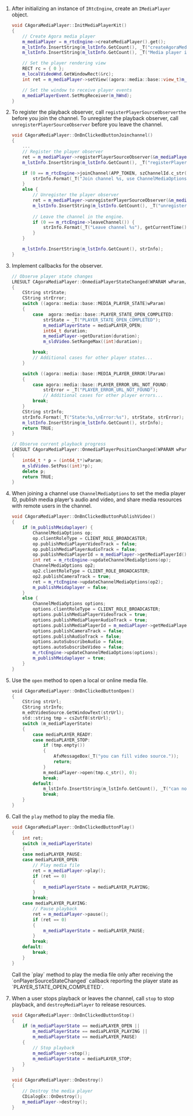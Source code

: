 
<PlatformWrapper platform="windows">

1. After initializing an instance of `IRtcEngine`, create an `IMediaPlayer` object.

    ```cpp
    void CAgoraMediaPlayer::InitMediaPlayerKit()
    {
        // Create Agora media player
        m_mediaPlayer = m_rtcEngine->createMediaPlayer().get();
        m_lstInfo.InsertString(m_lstInfo.GetCount(), _T("createAgoraMediaPlayer"));
        m_lstInfo.InsertString(m_lstInfo.GetCount(), _T("Media player initialization"));

        // Set the player rendering view
        RECT rc = { 0 };
        m_localVideoWnd.GetWindowRect(&rc);
        int ret = m_mediaPlayer->setView((agora::media::base::view_t)m_localVideoWnd.GetSafeHwnd());

        // Set the window to receive player events
        m_mediaPlayerEvent.SetMsgReceiver(m_hWnd);
    }
    ```

1. To register the playback observer, call `registerPlayerSourceObserverthe` before you join the channel. To unregister the playback observer, call `unregisterPlayerSourceObserver` before you leave the channel.

    ```cpp
    void CAgoraMediaPlayer::OnBnClickedButtonJoinchannel()
    {
	    ...
	    // Register the player observer
	    ret = m_mediaPlayer->registerPlayerSourceObserver(&m_mediaPlayerEvent);
	    m_lstInfo.InsertString(m_lstInfo.GetCount(), _T("registerPlayerSourceObserver"));

	    if (0 == m_rtcEngine->joinChannel(APP_TOKEN, szChannelId.c_str(), 0, options)) {
		    strInfo.Format(_T("Join channel %s, use ChannelMediaOptions"), getCurrentTime());
	    }
	    else {
		    // Unregister the player observer
		    ret = m_mediaPlayer->unregisterPlayerSourceObserver(&m_mediaPlayerEvent);
		    m_lstInfo.InsertString(m_lstInfo.GetCount(), _T("unregisterPlayerSourceObserver"));
		
		    // Leave the channel in the engine.
		    if (0 == m_rtcEngine->leaveChannel()) {
			    strInfo.Format(_T("Leave channel %s"), getCurrentTime());
		    }
	    }

	    m_lstInfo.InsertString(m_lstInfo.GetCount(), strInfo);
    }
    ```

1. Implement callbacks for the observer.
    
    ```cpp
    // Observe player state changes
    LRESULT CAgoraMediaPlayer::OnmediaPlayerStateChanged(WPARAM wParam, LPARAM lParam)
    {
	    CString strState;
	    CString strError;
	    switch ((agora::media::base::MEDIA_PLAYER_STATE)wParam)
	    {
	        case  agora::media::base::PLAYER_STATE_OPEN_COMPLETED:
		        strState = _T("PLAYER_STATE_OPEN_COMPLETED");
		        m_mediaPlayerState = mediaPLAYER_OPEN;
		        int64_t duration;
		        m_mediaPlayer->getDuration(duration);
		        m_sldVideo.SetRangeMax((int)duration);

		    break;
	        // Additional cases for other player states...
        }

	    switch ((agora::media::base::MEDIA_PLAYER_ERROR)lParam)
	    {
	        case agora::media::base::PLAYER_ERROR_URL_NOT_FOUND:
		        strError = _T("PLAYER_ERROR_URL_NOT_FOUND");
	            // Additional cases for other player errors...
		    break;
	    }
	    CString strInfo;
	    strInfo.Format(_T("State:%s,\nError:%s"), strState, strError);
	    m_lstInfo.InsertString(m_lstInfo.GetCount(), strInfo);
	    return TRUE;
    }

    // Observe current playback progress
    LRESULT CAgoraMediaPlayer::OnmediaPlayerPositionChanged(WPARAM wParam, LPARAM lParam)
    {
	    int64_t * p = (int64_t*)wParam;
	    m_sldVideo.SetPos((int)*p);
	    delete p;
	    return TRUE;
    }
    ```

1. When joining a channel use `ChannelMediaOptions` to set the media player ID, publish media player's audio and video, and share media resources with remote users in the channel.

    ```cpp
    void CAgoraMediaPlayer::OnBnClickedButtonPublishVideo()
    {
	    if (m_publishMeidaplayer) {
		    ChannelMediaOptions op;
		    op.clientRoleType = CLIENT_ROLE_BROADCASTER;
		    op.publishMediaPlayerVideoTrack = false;
		    op.publishMediaPlayerAudioTrack = false;
		    op.publishMediaPlayerId = m_mediaPlayer->getMediaPlayerId();
		    int ret = m_rtcEngine->updateChannelMediaOptions(op);
		    ChannelMediaOptions op2;
		    op2.clientRoleType = CLIENT_ROLE_BROADCASTER;
		    op2.publishCameraTrack = true;
		    ret = m_rtcEngine->updateChannelMediaOptions(op2);
		    m_publishMeidaplayer = false;
	    }
	    else {
		    ChannelMediaOptions options;
		    options.clientRoleType = CLIENT_ROLE_BROADCASTER;
		    options.publishMediaPlayerVideoTrack = true;
		    options.publishMediaPlayerAudioTrack = true;
		    options.publishMediaPlayerId = m_mediaPlayer->getMediaPlayerId();
		    options.publishCameraTrack = false;
		    options.publishAudioTrack = false;
		    options.autoSubscribeAudio = false;
		    options.autoSubscribeVideo = false;
		    m_rtcEngine->updateChannelMediaOptions(options);
		    m_publishMeidaplayer = true;
	    }
    }
    ```

1. Use the `open` method to open a local or online media file.

    ```swift
    void CAgoraMediaPlayer::OnBnClickedButtonOpen()
    {
	    CString strUrl;
	    CString strInfo;
	    m_edtVideoSource.GetWindowText(strUrl);
	    std::string tmp = cs2utf8(strUrl);
	    switch (m_mediaPlayerState)
	    {
	        case mediaPLAYER_READY:
	        case mediaPLAYER_STOP:
                if (tmp.empty())
                {
                    AfxMessageBox(_T("you can fill video source."));
                    return;
                }
                m_mediaPlayer->open(tmp.c_str(), 0);
                break;
            default:
                m_lstInfo.InsertString(m_lstInfo.GetCount(), _T("can not open player."));
		        break;
        }
    }
    ```

1. Call the `play` method to play the media file.

    ```cpp
    void CAgoraMediaPlayer::OnBnClickedButtonPlay()
    {
        int ret;
        switch (m_mediaPlayerState)
        {
        case mediaPLAYER_PAUSE:
        case mediaPLAYER_OPEN:
            // Play media file
            ret = m_mediaPlayer->play();
            if (ret == 0)
            {
                m_mediaPlayerState = mediaPLAYER_PLAYING;
            }
            break;
        case mediaPLAYER_PLAYING:
            // Pause playback
            ret = m_mediaPlayer->pause();
            if (ret == 0)
            {
                m_mediaPlayerState = mediaPLAYER_PAUSE;
            }
            break;
        default:
            break;
        }
    }
    ```
    
    <Admonition type="caution" title="Caution">
    Call the `play` method to play the media file only after receiving the `onPlayerSourceStateChanged` callback reporting the player state as `PLAYER_STATE_OPEN_COMPLETED`.   
    </Admonition>

1. When a user stops playback or leaves the channel, call `stop` to stop playback, and `destroyMediaPlayer` to release resources.

    ```cpp
    void CAgoraMediaPlayer::OnBnClickedButtonStop()
    {
        if (m_mediaPlayerState == mediaPLAYER_OPEN ||
            m_mediaPlayerState == mediaPLAYER_PLAYING ||
            m_mediaPlayerState == mediaPLAYER_PAUSE)
        {
            // Stop playback
            m_mediaPlayer->stop();
            m_mediaPlayerState = mediaPLAYER_STOP;
        }
    }

    void CAgoraMediaPlayer::OnDestroy()
    {
        // Destroy the media player
        CDialogEx::OnDestroy();
        m_mediaPlayer->destroy();    
    }
    ```

</PlatformWrapper>